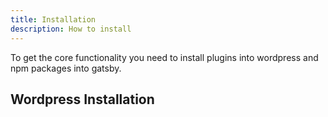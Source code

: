 ```yaml
---
title: Installation
description: How to install
---
```


To get the core functionality you need to install plugins into wordpress and npm packages into gatsby.

## Wordpress Installation

###

